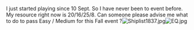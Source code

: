 I just started playing since 10 Sept. So I have never been to event before. My resource right now is 20/16/25/8. Can someone please advise me what to do to pass Easy / Medium for this Fall event ?[[File:Shiplist1837.jpg|thumb]][[File:EQ.jpg|thumb]]<ac_metadata title="Wanna pass Easy-Medium. Newbie here."> </ac_metadata>
